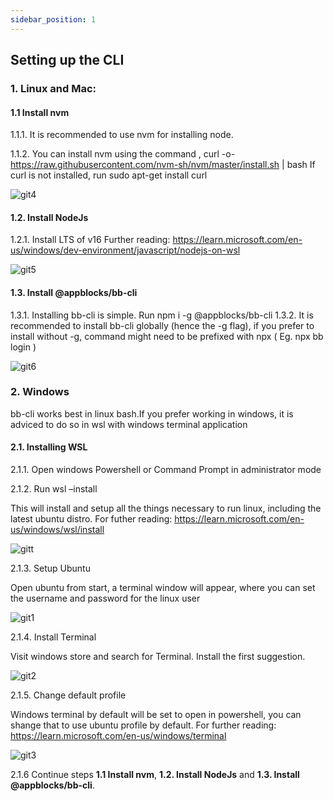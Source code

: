 ```yaml
---
sidebar_position: 1
---
```


## Setting up the CLI

### 1. Linux and Mac:  

#### 1.1 Install nvm
1.1.1.	It is recommended to use nvm for installing node.  

1.1.2.	You can install nvm using the command ,
 curl -o- https://raw.githubusercontent.com/nvm-sh/nvm/master/install.sh | bash
If curl is not installed, run sudo apt-get install curl  

![git4](https://user-images.githubusercontent.com/97872852/203755963-0ed75bc1-5af0-42fc-b8bc-49c168de93e5.gif)  

#### 1.2. Install NodeJs
1.2.1.	Install LTS of v16
Further reading: https://learn.microsoft.com/en-us/windows/dev-environment/javascript/nodejs-on-wsl  

![git5](https://user-images.githubusercontent.com/97872852/203756175-9d98c29c-421b-4deb-be4a-c44c67ae3038.gif)  

#### 1.3. Install @appblocks/bb-cli
1.3.1.	Installing bb-cli is simple. Run npm i -g @appblocks/bb-cli
1.3.2.	It is recommended to install bb-cli globally (hence the -g flag), if you prefer to install without -g, command might need to be prefixed with npx ( Eg. npx bb login )  

![git6](https://user-images.githubusercontent.com/97872852/203756370-557ad93f-4817-4cc7-b7c3-cdbfa65b39cb.gif)  

### 2. Windows
bb-cli works best in linux bash.If you prefer working in windows, it is adviced to do so in wsl with windows terminal application
#### 2.1. Installing WSL
2.1.1.	Open windows Powershell or Command Prompt in administrator mode  

2.1.2.	Run wsl –install  

This will install and setup all the things necessary to run linux, including the latest ubuntu distro. For futher reading: https://learn.microsoft.com/en-us/windows/wsl/install  

![gitt](https://user-images.githubusercontent.com/97872852/203749101-a6915fec-cb28-4d01-9a3e-fc85533eea11.gif)  

2.1.3. Setup Ubuntu  

Open ubuntu from start, a terminal window will appear, where you can set the username and password for the linux user  

![git1](https://user-images.githubusercontent.com/97872852/203754998-6b5c3e72-56a2-46b3-b8a9-ce14db3ec661.gif)  

2.1.4. Install Terminal  

  Visit windows store and search for Terminal. Install the first suggestion.  
 
![git2](https://user-images.githubusercontent.com/97872852/203755290-dcb464d2-98fa-4152-b2b7-055d2c11f96f.gif)  

2.1.5. Change default profile  

   Windows terminal by default will be set to open in powershell, you can shange that to use ubuntu profile by default. For further reading: https://learn.microsoft.com/en-us/windows/terminal  

![git3](https://user-images.githubusercontent.com/97872852/203755570-fc9eb24a-2339-4d13-9dc1-4d70dcfc0f8e.gif)  

2.1.6 Continue steps **1.1 Install nvm**, **1.2. Install NodeJs** and **1.3. Install @appblocks/bb-cli**.

